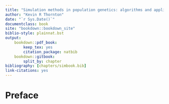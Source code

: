 ```yaml
--- 
title: "Simulation methods in population genetics: algorithms and applications"
author: "Kevin R Thornton"
date: "`r Sys.Date()`"
documentclass: book
site: "bookdown::bookdown_site"
biblio-style: plainnat.bst
output:
    bookdown::pdf_book:
        keep_tex: yes
        citation_package: natbib
    bookdown::gitbook:
        split_by: chapter
bibliography: [chapters/simbook.bib]
link-citations: yes
---
```


# Preface

